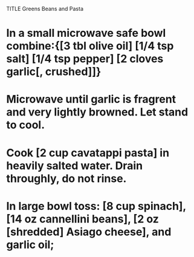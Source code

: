 TITLE Greens Beans and Pasta

# In a small microwave safe bowl combine:{[3 tbl olive oil] [1/4 tsp salt] [1/4 tsp pepper] [2 cloves garlic[, crushed]]}
# Microwave until garlic is fragrent and very lightly browned. Let stand to cool.
# Cook [2 cup cavatappi pasta] in heavily salted water. Drain throughly, do not rinse.
# In large bowl toss: [8 cup spinach], [14 oz cannellini beans], [2 oz [shredded] Asiago cheese], and garlic oil;

